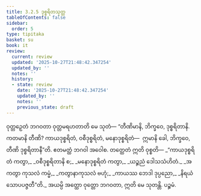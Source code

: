```yaml
---
title: 3.2.5 ဒုစ္စရိတသုတ္တ
tableOfContents: false
sidebar:
  order: 5
type: tipitaka
basket: su
book: it
review:
  current: review
  updated: '2025-10-27T21:48:42.347254'
  updated_by: ''
  notes: ''
  history:
  - state: review
    date: '2025-10-27T21:48:42.347254'
    updated_by: ''
    notes: ''
    previous_state: draft
---
```



<ReviewStatus review={frontmatter.review} showDetails={true} />

<HypothesisAnnotation frontmatter={frontmatter} />

<DynamicBreadcrumb />

<Division number="64" book="it" e="ch" v="18" p="232">

<Paragraph number="413" book="it">
ဝုတ္တဉှေတံ ဘဂဝတာ ဝုတ္တမရဟတာတိ မေ သုတံ—
</Paragraph>

<Paragraph number="414" book="it">
“တီဏိမာနိ, ဘိက္ခဝေ, ဒုစ္စရိတာနိ. ကတမာနိ တီဏိ? ကာယဒုစ္စရိတံ, ဝစီဒုစ္စရိတံ, မနောဒုစ္စရိတံ—  ဣမာနိ ခေါ, ဘိက္ခဝေ, တီဏိ ဒုစ္စရိတာနီ”တိ. ဧတမတ္ထံ ဘဂဝါ အဝေါစ. တတ္ထေတံ ဣတိ ဝုစ္စတိ—
</Paragraph>

<Paragraph number="415" type="verses" book="it">
_“ကာယဒုစ္စရိတံ ကတွာ,_  
_ဝစီဒုစ္စရိတာနိ စ;_  
_မနောဒုစ္စရိတံ ကတွာ,_  
_ယဉ္စညံ ဒေါသသံဟိတံ._  

</Paragraph>

<Paragraph number="416" type="verses" book="it">
_အကတွာ ကုသလံ ကမ္မံ,_  
_ကတွာနာကုသလံ ဗဟုံ;_  
_ကာယဿ ဘေဒါ ဒုပ္ပညော,_  
_နိရယံ သောပပဇ္ဇတီ”တိ._  

</Paragraph>

<Paragraph number="417" book="it">
အယမ္ပိ အတ္ထော ဝုတ္တော ဘဂဝတာ, ဣတိ မေ သုတန္တိ.

</Paragraph>
</Division>

<Paragraph number="418" type="center" book="it">
ပဉ္စမံ.
</Paragraph>